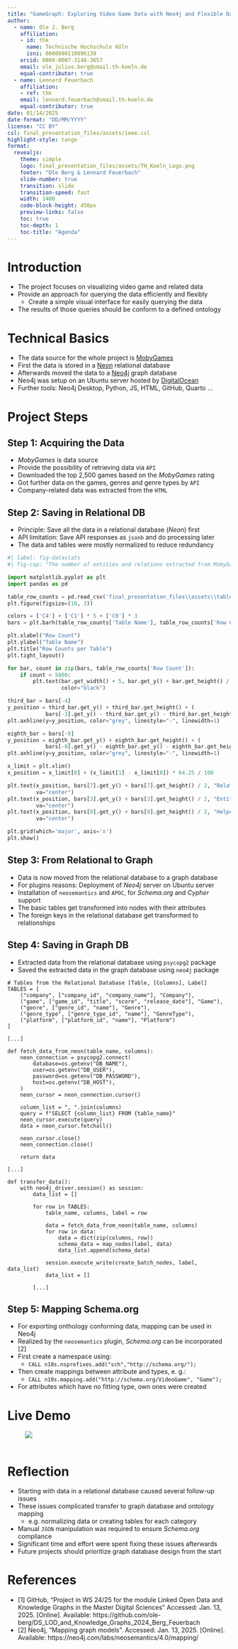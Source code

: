 ```yaml
---
title: "GameGraph: Exploring Video Game Data with Neo4j and Flexible Data Serialization"
author:
  - name: Ole J. Berg
    affiliation: 
    - id: thk
      name: Technische Hochschule Köln
      isni: 0000000110096139
    orcid: 0009-0007-3148-3657
    email: ole_julius.berg@smail.th-koeln.de
    equal-contributor: true
  - name: Lennard Feuerbach
    affiliation: 
    - ref: thk
    email: lennard.feuerbach@smail.th-koeln.de
    equal-contributor: true
date: 01/14/2025
date-format: "DD/MM/YYYY"
license: "CC BY"
csl: final_presentation_files/assets/ieee.csl
highlight-style: tango
format: 
  revealjs:
    theme: simple
    logo: final_presentation_files/assets/TH_Koeln_Logo.png
    footer: "Ole Berg & Lennard Feuerbach"
    slide-number: true
    transition: slide
    transition-speed: fast
    width: 1400
    code-block-height: 450px
    preview-links: false
    toc: true
    toc-depth: 1
    toc-title: "Agenda"
---
```


# **Introduction**

- The project focuses on visualizing video game and related data
- Provide an approach for querying the data efficiently and flexibly
    - Create a simple visual interface for easily querying the data
- The results of those queries should be conform to a defined ontology

# **Technical Basics**

- The data source for the whole project is [MobyGames](https://mobygames.com)
- First the data is stored in a [Neon](https://neon.tech/) relational database
- Afterwards moved the data to a [Neo4j](https://neo4j.com/) graph database 
- Neo4j was setup on an Ubuntu server hosted by [DigitalOcean](https://www.digitalocean.com/)
- Further tools: Neo4j Desktop, Python, JS, HTML, GitHub, Quarto ...

# **Project Steps**

## Step 1: Acquiring the Data

-  *MobyGames* is data source 
- Provide the possibility of retrieving data via `API`
- Downloaded the top 2,500 games based on the *MobyGames* rating
- Got further data on the games, genres and genre types by `API`
- Company-related data was extracted from the `HTML`

## Step 2: Saving in Relational DB

- Principle: Save all the data in a relational database (*Neon*) first
- API limitation: Save API responses as `jsonb` and do processing later
- The data and tables were mostly normalized to reduce redundancy

```python
#| label: fig-datastats
#| fig-cap: "The number of entities and relations extracted from MobyGames"

import matplotlib.pyplot as plt
import pandas as pd

table_row_counts = pd.read_csv('final_presentation_files\\assets\\table_row_counts.csv')
plt.figure(figsize=(10, 3))

colors = ['C4'] + ['C1'] * 5 + ['C0'] * 3
bars = plt.barh(table_row_counts['Table Name'], table_row_counts['Row Count'], color=colors)

plt.xlabel("Row Count")
plt.ylabel("Table Name")
plt.title("Row Counts per Table")
plt.tight_layout()

for bar, count in zip(bars, table_row_counts['Row Count']):
    if count < 5000:
        plt.text(bar.get_width() + 5, bar.get_y() + bar.get_height() / 2, str(count), va="center", fontsize=8,
                 color="black")

third_bar = bars[-4]
y_position = third_bar.get_y() + third_bar.get_height() + (
            bars[-3].get_y() - third_bar.get_y() - third_bar.get_height()) / 2
plt.axhline(y=y_position, color="grey", linestyle="-", linewidth=1)

eighth_bar = bars[-9]
y_position = eighth_bar.get_y() + eighth_bar.get_height() + (
            bars[-8].get_y() - eighth_bar.get_y() - eighth_bar.get_height()) / 2
plt.axhline(y=y_position, color="grey", linestyle="-", linewidth=1)

x_limit = plt.xlim()
x_position = x_limit[0] + (x_limit[1] - x_limit[0]) * 64.25 / 100

plt.text(x_position, bars[7].get_y() + bars[7].get_height() / 2, "Relations", fontsize=12, color="C0", ha="center",
         va="center")
plt.text(x_position, bars[3].get_y() + bars[3].get_height() / 2, "Entities", fontsize=12, color="C1", ha="center",
         va="center")
plt.text(x_position, bars[0].get_y() + bars[0].get_height() / 2, "Helper", fontsize=12, color="C4", ha="center",
         va="center")

plt.grid(which='major', axis='x')
plt.show()

```

## Step 3: From Relational to Graph

- Data is now moved from the relational database to a graph database
- For plugins reasons: Deployment of *Neo4j* server on Ubuntu server
- Installation of `neosemantics` and `APOC`, for *Schema.org* and *Cypher* support
- The basic tables get transformed into nodes with their attributes
- The foreign keys in the relational database get transformed to relationships

## Step 4: Saving in Graph DB

- Extracted data from the relational database using `psycopg2` package
- Saved the extracted data in the graph database using `neo4j` package

```.python
# Tables from the Relational Database [Table, [Columns], Label]
TABLES = [
    ("company", ["company_id", "company_name"], "Company"),
    ("game", ["game_id", "title", "score", "release_date"], "Game"),
    ("genre", ["genre_id", "name"], "Genre"),
    ("genre_type", ["genre_type_id", "name"], "GenreType"),
    ("platform", ["platform_id", "name"], "Platform")
]

[...]

def fetch_data_from_neon(table_name, columns):
    neon_connection = psycopg2.connect(
        database=os.getenv("DB_NAME"),
        user=os.getenv("DB_USER"),
        password=os.getenv("DB_PASSWORD"),
        host=os.getenv("DB_HOST"),
    )
    neon_cursor = neon_connection.cursor()
    
    column_list = ", ".join(columns)
    query = f"SELECT {column_list} FROM {table_name}"
    neon_cursor.execute(query)
    data = neon_cursor.fetchall()

    neon_cursor.close()
    neon_connection.close()

    return data

[...]

def transfer_data():
    with neo4j_driver.session() as session:
        data_list = []
        
        for row in TABLES:
            table_name, columns, label = row

            data = fetch_data_from_neon(table_name, columns)
            for row in data:
                data = dict(zip(columns, row))
                schema_data = map_nodes(label, data)
                data_list.append(schema_data)

            session.execute_write(create_batch_nodes, label, data_list)
            data_list = []

        [...]
```

## Step 5: Mapping Schema.org

- For exporting onthology conforming data, mapping can be used in Neo4j
- Realized by the `neosemantics` plugin, *Schema.org* can be incorporated [2]
- First create a namespace using: 
    - `CALL n10s.nsprefixes.add("sch","http://schema.org/");`
- Then create mappings between attribute and types, e. g.: 
    - `CALL n10s.mapping.add("http://schema.org/VideoGame", "Game");`
- For attributes which have no fitting type, own ones were created

# **Live Demo**

![‎](final_presentation_files/assets/live_demo.jpg)

# **Reflection**

- Starting with data in a relational database caused several follow-up issues
- These issues complicated transfer to graph database and ontology mapping 
    - e.g. normalizing data or creating tables for each category
- Manual `JSON` manipulation was required to ensure *Schema.org* compliance
- Significant time and effort were spent fixing these issues afterwards
- Future projects should prioritize graph database design from the start

# **References**

- [1] GitHub, "Project in WS 24/25 for the module Linked Open Data and Knowledge Graphs in the Master Digital Sciences" Accessed: Jan. 13, 2025. [Online]. Available: https://github.com/ole-berg/DS_LOD_and_Knowledge_Graphs_2024_Berg_Feuerbach
- [2] Neo4j, “Mapping graph models”. Accessed: Jan. 13, 2025. [Online]. Available: https://neo4j.com/labs/neosemantics/4.0/mapping/